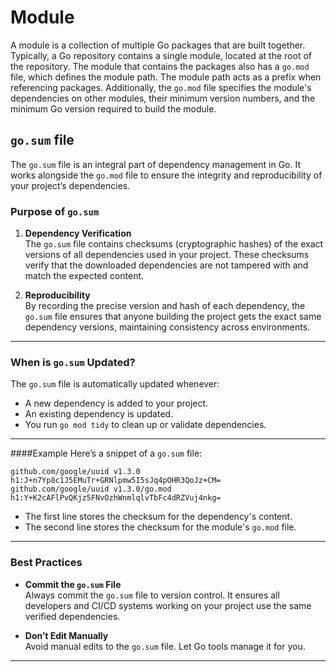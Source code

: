 # Module

A module is a collection of multiple Go packages that are built together. Typically, a Go repository contains a single module, located at the root of the repository. The module that contains the packages also has a `go.mod` file, which defines the module path. The module path acts as a prefix when referencing packages. Additionally, the `go.mod` file specifies the module's dependencies on other modules, their minimum version numbers, and the minimum Go version required to build the module.

## `go.sum` file

The `go.sum` file is an integral part of dependency management in Go. It works alongside the `go.mod` file to ensure the integrity and reproducibility of your project’s dependencies.

### Purpose of `go.sum`
1. **Dependency Verification**  
   The `go.sum` file contains checksums (cryptographic hashes) of the exact versions of all dependencies used in your project. These checksums verify that the downloaded dependencies are not tampered with and match the expected content.

2. **Reproducibility**  
   By recording the precise version and hash of each dependency, the `go.sum` file ensures that anyone building the project gets the exact same dependency versions, maintaining consistency across environments.

---

### When is `go.sum` Updated?
The `go.sum` file is automatically updated whenever:
- A new dependency is added to your project.
- An existing dependency is updated.
- You run `go mod tidy` to clean up or validate dependencies.

---

####Example
Here’s a snippet of a `go.sum` file:
```
github.com/google/uuid v1.3.0 h1:J+n7Yp8c1J5EMuTr+GRNlpmw5I5sJq4pOHR3QoJz+CM=
github.com/google/uuid v1.3.0/go.mod h1:Y+K2cAFlPvQKjz5FNvOzhWnmlqlvTbFc4dRZVuj4nkg=
```

- The first line stores the checksum for the dependency's content.
- The second line stores the checksum for the module's `go.mod` file.

---

### Best Practices
- **Commit the `go.sum` File**  
  Always commit the `go.sum` file to version control. It ensures all developers and CI/CD systems working on your project use the same verified dependencies.
  
- **Don’t Edit Manually**  
  Avoid manual edits to the `go.sum` file. Let Go tools manage it for you.

---